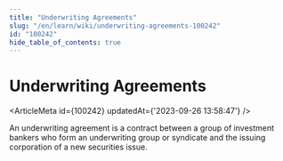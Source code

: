 ```yaml
---
title: "Underwriting Agreements"
slug: "/en/learn/wiki/underwriting-agreements-100242"
id: "100242"
hide_table_of_contents: true
---
```



# Underwriting Agreements

<ArticleMeta id={100242} updatedAt={'2023-09-26 13:58:47'} />
<div className='border-solid border-b border-t-0 my-4 border-[var(--ifm-color-gray-300)]' />

An underwriting agreement is a contract between a group of investment bankers who form an underwriting group or syndicate and the issuing corporation of a new securities issue.
